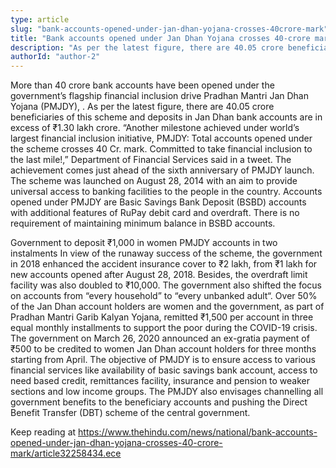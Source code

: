```yaml
---
type: article
slug: "bank-accounts-opened-under-jan-dhan-yojana-crosses-40crore-mark"
title: "Bank accounts opened under Jan Dhan Yojana crosses 40-crore mark"
description: "As per the latest figure, there are 40.05 crore beneficiaries of this scheme and deposits in Jan Dhan bank accounts are in excess of ₹1.30 lakh crore."
authorId: "author-2"
---
```


More than 40 crore bank accounts have been opened under the government’s flagship financial inclusion drive Pradhan Mantri Jan Dhan Yojana (PMJDY), 
.
As per the latest figure, there are 40.05 crore beneficiaries of this scheme and deposits in Jan Dhan bank accounts are in excess of ₹1.30 lakh crore.
“Another milestone achieved under world’s largest financial inclusion initiative, PMJDY: Total accounts opened under the scheme crosses 40 Cr. mark. Committed to take financial inclusion to the last mile!,” Department of Financial Services said in a tweet.
The achievement comes just ahead of the sixth anniversary of PMJDY launch. The scheme was launched on August 28, 2014 with an aim to provide universal access to banking facilities to the people in the country.
Accounts opened under PMJDY are Basic Savings Bank Deposit (BSBD) accounts with additional features of RuPay debit card and overdraft. There is no requirement of maintaining minimum balance in BSBD accounts.
 

Government to deposit ₹1,000 in women PMJDY accounts in two instalments 
In view of the runaway success of the scheme, the government in 2018 enhanced the accident insurance cover to ₹2 lakh, from ₹1 lakh for new accounts opened after August 28, 2018.
Besides, the overdraft limit facility was also doubled to ₹10,000.
The government also shifted the focus on accounts from “every household” to “every unbanked adult“.
Over 50% of the Jan Dhan account holders are women and the government, as part of Pradhan Mantri Garib Kalyan Yojana, remitted ₹1,500 per account in three equal monthly installments to support the poor during the COVID-19 crisis.
The government on March 26, 2020 announced an ex-gratia payment of ₹500 to be credited to women Jan Dhan account holders for three months starting from April.
The objective of PMJDY is to ensure access to various financial services like availability of basic savings bank account, access to need based credit, remittances facility, insurance and pension to weaker sections and low income groups.
The PMJDY also envisages channelling all government benefits to the beneficiary accounts and pushing the Direct Benefit Transfer (DBT) scheme of the central government.

Keep reading at https://www.thehindu.com/news/national/bank-accounts-opened-under-jan-dhan-yojana-crosses-40-crore-mark/article32258434.ece
